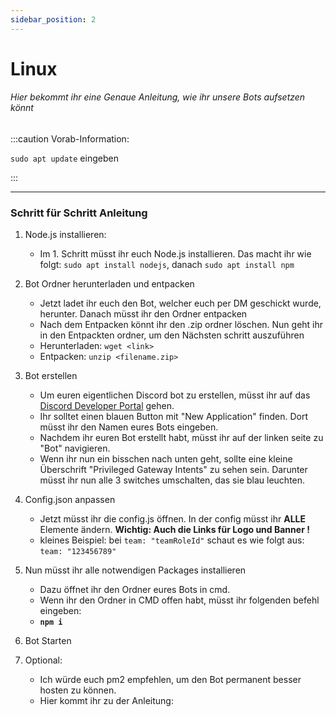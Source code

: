 ---
sidebar_position: 2
---

# Linux

###### Hier bekommt ihr eine Genaue Anleitung, wie ihr unsere Bots aufsetzen könnt

:::caution Vorab-Information:

`sudo apt update` eingeben

:::

***

### Schritt für Schritt Anleitung
1. Node.js installieren:
    - Im 1. Schritt müsst ihr euch Node.js installieren. Das macht ihr wie folgt: `sudo apt install nodejs`, danach `sudo apt install npm`
2. Bot Ordner herunterladen und entpacken
    - Jetzt ladet ihr euch den Bot, welcher euch per DM geschickt wurde, herunter. Danach müsst ihr den Ordner entpacken
    - Nach dem Entpacken könnt ihr den .zip ordner löschen. Nun geht ihr in den Entpackten ordner, um den Nächsten schritt auszuführen
    - Herunterladen: `wget <link>`
    - Entpacken: `unzip <filename.zip>`
3. Bot erstellen
    - Um euren eigentlichen Discord bot zu erstellen, müsst ihr auf das [Discord Developer Portal](https://discord.com/developers/applications) gehen.
    - Ihr solltet einen blauen Button mit "New Application" finden. Dort müsst ihr den Namen eures Bots eingeben.
    - Nachdem ihr euren Bot erstellt habt, müsst ihr auf der linken seite zu "Bot" navigieren.
    - Wenn ihr nun ein bisschen nach unten geht, sollte eine kleine Überschrift "Privileged Gateway Intents" zu sehen sein. Darunter müsst ihr nun alle 3 switches umschalten, das sie blau leuchten.
4. Config.json anpassen
    - Jetzt müsst ihr die config.js öffnen. In der config müsst ihr **ALLE** Elemente ändern. **Wichtig: Auch die Links für Logo und Banner !**
    - kleines Beispiel: bei `team: "teamRoleId"` schaut es wie folgt aus: `team: "123456789"`
5. Nun müsst ihr alle notwendigen Packages installieren
    - Dazu öffnet ihr den Ordner eures Bots in cmd.
    - Wenn ihr den Ordner in CMD offen habt, müsst ihr folgenden befehl eingeben:
    - **`npm i`**
6. Bot Starten

7. Optional: 
    - Ich würde euch pm2 empfehlen, um den Bot permanent besser hosten zu können.
    - Hier kommt ihr zu der Anleitung: